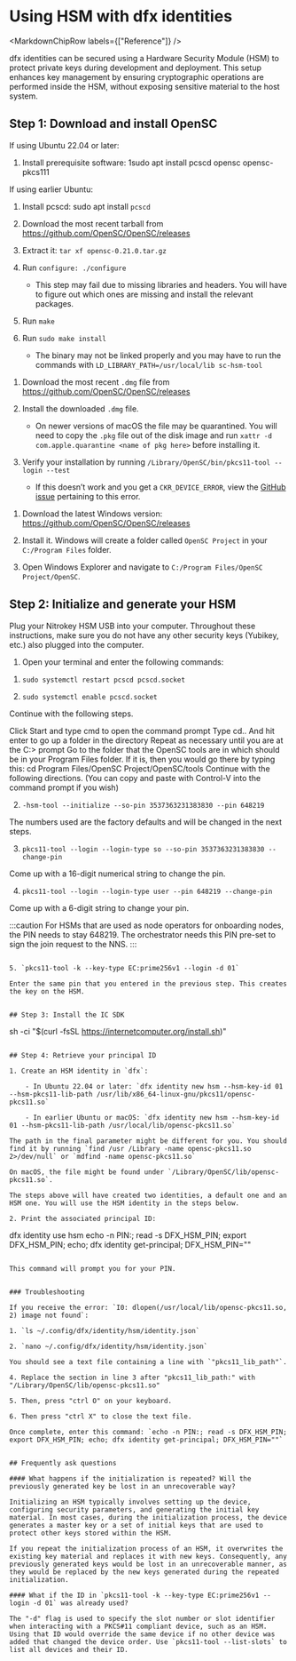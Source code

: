 
# Using HSM with dfx identities

<MarkdownChipRow labels={["Reference"]} />

dfx identities can be secured using a Hardware Security Module (HSM) to protect private keys during development and deployment. This setup enhances key management by ensuring cryptographic operations are performed inside the HSM, without exposing sensitive material to the host system.

## Step 1: Download and install OpenSC

<AdornedTabs defaultValue={useOs().current}>
<TabItem value={OsType.Linux} label="Linux">

If using Ubuntu 22.04 or later:

1. Install prerequisite software: 1sudo apt install pcscd opensc opensc-pkcs111

If using earlier Ubuntu:

1. Install pcscd: sudo apt install `pcscd`

2. Download the most recent tarball from https://github.com/OpenSC/OpenSC/releases

3. Extract it: `tar xf opensc-0.21.0.tar.gz`

4. Run `configure: ./configure`

    - This step may fail due to missing libraries and headers. You will have to figure out which ones are missing and install the relevant packages.

5. Run `make`

6. Run `sudo make install`

    - The binary may not be linked properly and you may have to run the commands with `LD_LIBRARY_PATH=/usr/local/lib sc-hsm-tool`

</TabItem>
<TabItem value={OsType.macOs} label="macOS">

1. Download the most recent `.dmg` file from https://github.com/OpenSC/OpenSC/releases

2. Install the downloaded `.dmg` file.

    - On newer versions of macOS the file may be quarantined. You will need to copy the `.pkg` file out of the disk image and run `xattr -d com.apple.quarantine <name of pkg here>` before installing it.

3. Verify your installation by running `/Library/OpenSC/bin/pkcs11-tool --login --test`

    - If this doesn’t work and you get a `CKR_DEVICE_ERROR`, view the [GitHub issue](https://github.com/OpenSC/OpenSC/issues/2887#issuecomment-1810783804) pertaining to this error.

</TabItem>

<TabItem value={OsType.Windows} label="Windows">

1. Download the latest Windows version: https://github.com/OpenSC/OpenSC/releases

2. Install it. Windows will create a folder called `OpenSC Project` in your `C:/Program Files` folder.

3. Open Windows Explorer and navigate to `C:/Program Files/OpenSC Project/OpenSC`.

</TabItem>

</AdornedTabs>


## Step 2: Initialize and generate your HSM

Plug your Nitrokey HSM USB into your computer. Throughout these instructions, make sure you do not have any other security keys (Yubikey, etc.) also plugged into the computer.

1. Open your terminal and enter the following commands:

<AdornedTabs defaultValue={useOs().current}>
<TabItem value={OsType.Linux} label="Linux">

1. `sudo systemctl restart pcscd pcscd.socket`

2. `sudo systemctl enable pcscd.socket`

</TabItem>
<TabItem value={OsType.macOs} label="macOS">

Continue with the following steps.

</TabItem>

<TabItem value={OsType.Windows} label="Windows">



Click Start and type cmd to open the command prompt
Type cd.. And hit enter to go up a folder in the directory
Repeat as necessary until you are at the C:\> prompt
Go to the folder that the OpenSC tools are in which should be in your Program Files folder. If it is, then you would go there by typing this: 
cd Program Files/OpenSC Project/OpenSC/tools
Continue with the following directions. (You can copy and paste with Control-V into the command prompt if you wish)


</TabItem>

</AdornedTabs>

2. `-hsm-tool --initialize --so-pin 3537363231383830 --pin 648219`

The numbers used are the factory defaults and will be changed in the next steps.

3. `pkcs11-tool --login --login-type so --so-pin 3537363231383830 --change-pin`

Come up with a 16-digit numerical string to change the pin.

4. `pkcs11-tool --login --login-type user --pin 648219 --change-pin`

Come up with a 6-digit string to change your pin.

:::caution
For HSMs that are used as node operators for onboarding nodes, the PIN needs to stay 648219. The orchestrator needs this PIN pre-set to sign the join request to the NNS.
:::

```

5. `pkcs11-tool -k --key-type EC:prime256v1 --login -d 01`

Enter the same pin that you entered in the previous step. This creates the key on the HSM.


## Step 3: Install the IC SDK

```
sh -ci "$(curl -fsSL https://internetcomputer.org/install.sh)"
```

## Step 4: Retrieve your principal ID

1. Create an HSM identity in `dfx`:

    - In Ubuntu 22.04 or later: `dfx identity new hsm --hsm-key-id 01 --hsm-pkcs11-lib-path /usr/lib/x86_64-linux-gnu/pkcs11/opensc-pkcs11.so`

    - In earlier Ubuntu or macOS: `dfx identity new hsm --hsm-key-id 01 --hsm-pkcs11-lib-path /usr/local/lib/opensc-pkcs11.so`

The path in the final parameter might be different for you. You should find it by running `find /usr /Library -name opensc-pkcs11.so 2>/dev/null` or `mdfind -name opensc-pkcs11.so`

On macOS, the file might be found under `/Library/OpenSC/lib/opensc-pkcs11.so`.

The steps above will have created two identities, a default one and an HSM one. You will use the HSM identity in the steps below.

2. Print the associated principal ID:

```
dfx identity use hsm
echo -n PIN:; read -s DFX_HSM_PIN; export DFX_HSM_PIN; echo; dfx identity get-principal; DFX_HSM_PIN=""
```

This command will prompt you for your PIN.


### Troubleshooting

If you receive the error: `I0: dlopen(/usr/local/lib/opensc-pkcs11.so, 2) image not found`:

1. `ls ~/.config/dfx/identity/hsm/identity.json`

2. `nano ~/.config/dfx/identity/hsm/identity.json`

You should see a text file containing a line with `"pkcs11_lib_path"`.

4. Replace the section in line 3 after "pkcs11_lib_path:" with "/Library/OpenSC/lib/opensc-pkcs11.so"

5. Then, press "ctrl O" on your keyboard.

6. Then press "ctrl X" to close the text file.

Once complete, enter this command: `echo -n PIN:; read -s DFX_HSM_PIN; export DFX_HSM_PIN; echo; dfx identity get-principal; DFX_HSM_PIN=""`


## Frequently ask questions

#### What happens if the initialization is repeated? Will the previously generated key be lost in an unrecoverable way?

Initializing an HSM typically involves setting up the device, configuring security parameters, and generating the initial key material. In most cases, during the initialization process, the device generates a master key or a set of initial keys that are used to protect other keys stored within the HSM.

If you repeat the initialization process of an HSM, it overwrites the existing key material and replaces it with new keys. Consequently, any previously generated keys would be lost in an unrecoverable manner, as they would be replaced by the new keys generated during the repeated initialization.

#### What if the ID in `pkcs11-tool -k --key-type EC:prime256v1 --login -d 01` was already used?

The "-d" flag is used to specify the slot number or slot identifier when interacting with a PKCS#11 compliant device, such as an HSM. Using that ID would override the same device if no other device was added that changed the device order. Use `pkcs11-tool --list-slots` to list all devices and their ID.

